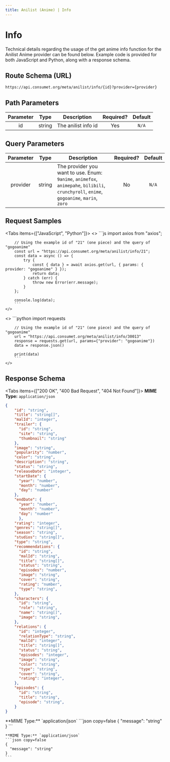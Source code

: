 ```yaml
---
title: Anilist (Anime) | Info
---
```



# Info

Technical details regarding the usage of the get anime info function for the Anilist Anime provider can be found below. Example code is provided for both JavaScript and Python, along with a response schema.

## Route Schema (URL)

```
https://api.consumet.org/meta/anilist/info/{id}?provider={provider}
```

## Path Parameters

| Parameter |  Type  | Description         | Required? | Default |
| :-------: | :----: | ------------------- | :-------: | :-----: |
|    id     | string | The anilist info id |    Yes    |  `N/A`  |

## Query Parameters

| Parameter |  Type  | Description                                                                                                                             | Required? | Default |
| :-------: | :----: | --------------------------------------------------------------------------------------------------------------------------------------- | :-------: | :-----: |
| provider  | string | The provider you want to use. Enum: `9anime`, `animefox`, `animepahe`, `bilibili`, `crunchyroll`, `enime`, `gogoanime`, `marin`, `zoro` |    No     |  `N/A`  |

## Request Samples

<Tabs items={["JavaScript", "Python"]}>
  <Tab>
    <>
        ```js
        import axios from "axios";

        // Using the example id of "21" (one piece) and the query of "gogoanime"
        const url = "https://api.consumet.org/meta/anilist/info/21";
        const data = async () => {
            try {
                const { data } = await axios.get(url, { params: { provider: "gogoanime" } });
                return data;
            } catch (err) {
                throw new Error(err.message);
            }
        };

        console.log(data);
        ```
    </>

  </Tab>
  <Tab>
    <>
        ```python
        import requests

        // Using the example id of "21" (one piece) and the query of "gogoanime"
        url = "https://api.consumet.org/meta/anilist/info/30013"
        response = requests.get(url, params={"provider": "gogoanime"})
        data = response.json()

        print(data)
        ```
    </>

  </Tab>
</Tabs>

## Response Schema

<Tabs items={["200 OK", "400 Bad Request", "404 Not Found"]}>
  <Tab>
  **MIME Type:** `application/json`
  ```json copy=false
  {
      "id": "string",
      "title": "string[]",
      "malId": "integer",
      "trailer": {
        "id": "string",
        "site": "string",
        "thumbnail": "string"
      },
      "image": "string",
      "popularity": "number",
      "color": "string",
      "description": "string",
      "status": "string",
      "releaseDate": "integer",
      "startDate": {
        "year": "number",
        "month": "number",
        "day": "number"
      },
      "endDate": {
        "year": "number",
        "month": "number",
        "day": "number"
        },
      "rating": "integer",
      "genres": "string[]",
      "season": "string",
      "studios": "string[]",
      "type": "string",
      "recommendations": {
        "id": "string",
        "malId": "string",
        "title": "string[]",
        "status": "string",
        "episodes": "number",
        "image": "string",
        "cover": "string",
        "rating": "number",
        "type": "string",
      },
      "characters": {
        "id": "string",
        "role": "string",
        "name": "string[]",
        "image": "string",
      },
      "relations": {
        "id": "integer",
        "relationType": "string",
        "malId": "integer",
        "title": "string[]",
        "status": "string",
        "episodes": "integer",
        "image": "string",
        "color": "string",
        "type": "string",
        "cover": "string",
        "rating": "integer",
      },
      "episodes": {
        "id": "string",
        "title": "string",
        "episode": "string",
      }
  }
  ```
  </Tab>

  <Tab>
  **MIME Type:** `application/json`
  ```json copy=false
  {
    "message": "string"
  }
  ```
  </Tab>

  <Tab>

    **MIME Type:** `application/json`
    ```json copy=false
    {
      "message": "string"
    }
    ```

  </Tab>
</Tabs>
